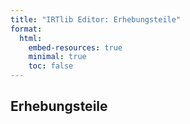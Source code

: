 ```yaml
---
title: "IRTlib Editor: Erhebungsteile"
format:
  html:
    embed-resources: true
    minimal: true 
    toc: false
---
```


## Erhebungsteile
